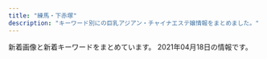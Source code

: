 ```yaml
---
title: "練馬・下赤塚"
description: "キーワード別にの巨乳アジアン・チャイナエステ嬢情報をまとめました。"
---
```


新着画像と新着キーワードをまとめています。
2021年04月18日の情報です。

<DmmAffiliateIns />
<KeywordTable
  shops={
    [
    {
        "station": "\u6210\u5897\u99c5",
        "keywords": {},
        "name": "\u30b8\u30e3\u30b9\u30df\u30f3",
        "url": "http://evergrace.tyo.cm/",
        "img_links": []
    },
    {
        "station": "\u7df4\u99ac\u99c5\u897f\u53e3",
        "url": "https://salasa.tokyo/",
        "keywords": {},
        "img_links": [],
        "name": "\u3064\u307c\u307f"
    },
    {
        "url": "http://www.es-yas.click/",
        "name": "\u30b9\u30a6\u30a3\u30fc\u30c8",
        "img_links": [
            "http://www.es-yas.click/images/s1.png",
            "http://www.es-yas.click/images/sys1.png",
            "http://www.es-yas.click/images/int2.png",
            "http://www.es-yas.click/images/ac1.png",
            "http://www.es-yas.click/images/sirase.jpg",
            "http://www.es-yas.click/images/info.png",
            "http://www.es-yas.click/img/riri1.jpg",
            "http://www.es-yas.click/images/3.jpg",
            "http://www.es-yas.click/images/1.jpg",
            "http://www.es-yas.click/images/head.jpg",
            "http://www.es-yas.click/img/mari1.jpg",
            "http://www.es-yas.click/images/mobile.jpg",
            "http://www.es-yas.click/images/tel.jpg",
            "http://www.es-yas.click/images/int1.png",
            "http://www.es-yas.click/img/sayuri1.jpg",
            "http://www.es-yas.click/images/newface.png",
            "http://www.es-yas.click/images/interior_t.jpg",
            "http://www.es-yas.click/images/staff_t.jpg",
            "http://www.es-yas.click/images/2.jpg",
            "http://www.es-yas.click/images/news.jpg",
            "http://www.es-yas.click/images/sys2.png"
        ],
        "station": "\u4e2d\u6751\u6a4b\u99c5\u5357\u53e3",
        "keywords": {}
    },
    {
        "keywords": {},
        "station": "\u4e0b\u8d64\u585a\u99c5\u5317\u53e3",
        "url": "http://c-sakura.work/",
        "name": "\u9577\u4e45*\u3061\u3087\u3046\u304d\u3085\u3046",
        "img_links": [
            "http://c-sakura.work/images/sisu.png",
            "http://c-sakura.work/images/news.png",
            "http://c-sakura.work/img/ami1.jpg",
            "http://c-sakura.work/img/yuyu1.jpg",
            "http://c-sakura.work/images/1.jpg",
            "http://c-sakura.work/images/info.png",
            "http://c-sakura.work/images/tel.jpg",
            "http://c-sakura.work/images/head.jpg",
            "http://c-sakura.work/images/mobile.jpg",
            "http://c-sakura.work/images/int2.png",
            "http://c-sakura.work/images/3.jpg",
            "http://c-sakura.work/img/yuri1.jpg",
            "http://c-sakura.work/images/sys1.png",
            "http://c-sakura.work/images/int1.png",
            "http://c-sakura.work/images/staff_t.jpg",
            "http://c-sakura.work/images/interior_t.jpg",
            "http://c-sakura.work/images/2.jpg"
        ]
    },
    {
        "img_links": [
            "http://www.e-rakuraku.info/images/nei_03.jpg",
            "http://www.e-rakuraku.info/images/g5.jpg",
            "http://www.e-rakuraku.info/images/g3.jpg",
            "http://www.e-rakuraku.info/images/tel.png",
            "http://www.e-rakuraku.info/images/s2.png",
            "http://www.e-rakuraku.info/images/tite-staff.png",
            "http://www.e-rakuraku.info/images/g4.jpg",
            "http://www.e-rakuraku.info/images/newt.png",
            "http://www.e-rakuraku.info/images/s1.png",
            "http://www.e-rakuraku.info/images/sr.png",
            "http://www.e-rakuraku.info/images/g2.jpg",
            "http://www.e-rakuraku.info/images/newfacet.png",
            "http://www.e-rakuraku.info/images/g0.jpg",
            "http://www.e-rakuraku.info/images/g1.jpg",
            "http://www.e-rakuraku.info/images/huiyuan.png",
            "http://www.e-rakuraku.info/images/top.jpg",
            "http://www.e-rakuraku.info/images/tite-gallery.png",
            "http://www.e-rakuraku.info/images/mobile.png"
        ],
        "station": "\u4e2d\u6751\u6a4b\u99c5",
        "keywords": {
            "C": 13
        },
        "name": "\u697d\u697d",
        "url": "http://www.e-rakuraku.info/"
    },
    {
        "keywords": {
            "C": 7
        },
        "station": "\u7df4\u99ac\u99c5\u5317\u53e3",
        "img_links": [
            "http://moonlove.est-u.com/images/index_15.jpg",
            "http://moonlove.est-u.com/staff/nami.jpg",
            "http://moonlove.est-u.com/images/s3.jpg",
            "http://moonlove.est-u.com/images/index_17.jpg",
            "http://moonlove.est-u.com/images/index_02.jpg",
            "http://moonlove.est-u.com/images/index_13.jpg",
            "http://moonlove.est-u.com/images/s1.jpg",
            "http://moonlove.est-u.com/images/s4.jpg",
            "http://moonlove.est-u.com/staff/miki.jpg",
            "http://moonlove.est-u.com/staff/sakura.jpg",
            "http://moonlove.est-u.com/images/index_10.jpg",
            "http://moonlove.est-u.com/staff/kaori.jpg",
            "http://moonlove.est-u.com/images/index_08.jpg",
            "http://moonlove.est-u.com/images/s5.jpg",
            "http://moonlove.est-u.com/images/index_14.jpg",
            "http://moonlove.est-u.com/images/s6.jpg",
            "http://moonlove.est-u.com/images/s8.jpg",
            "http://moonlove.est-u.com/images/icon_000.jpg",
            "http://moonlove.est-u.com/images/index_16.jpg",
            "http://moonlove.est-u.com/images/index2_06.jpg",
            "http://moonlove.est-u.com/images/index_05.jpg",
            "http://moonlove.est-u.com/staff/ayumi.jpg",
            "http://moonlove.est-u.com/images/staff_09.jpg",
            "http://moonlove.est-u.com/images/index1_06.jpg",
            "http://moonlove.est-u.com/images/index3_06.jpg",
            "http://moonlove.est-u.com/images/index_07.jpg",
            "http://moonlove.est-u.com/images/index_04.jpg",
            "http://moonlove.est-u.com/images/index_19.jpg",
            "http://moonlove.est-u.com/images/index_12.jpg"
        ],
        "url": "http://moonlove.est-u.com/",
        "name": "\u6708\u306e\u604b"
    },
    {
        "name": "\u7df4\u99ac\u306e\u5929\u4f7f",
        "url": "http://ginzaangel.esnavi.work/",
        "keywords": {
            "88": 2,
            "90": 3,
            "89": 1
        },
        "img_links": [
            "http://ginzaangel.esnavi.work/news.jpg",
            "http://ginzaangel.esnavi.work/sys1.jpg",
            "http://ginzaangel.esnavi.work/sys2.jpg",
            "http://ginzaangel.esnavi.work/2/uploadimg/1595657062.jpeg",
            "http://ginzaangel.esnavi.work/s1.png",
            "http://ginzaangel.esnavi.work/head.jpg",
            "http://ginzaangel.esnavi.work/2/uploadimg/1615988408.jpeg",
            "http://ginzaangel.esnavi.work/staff_t.jpg",
            "http://ginzaangel.esnavi.work/int1.png",
            "http://ginzaangel.esnavi.work/2/uploadimg/1601829474.jpeg",
            "http://ginzaangel.esnavi.work/2/uploadimg/1615989115.jpeg",
            "http://ginzaangel.esnavi.work/2/uploadimg/1615988934.jpeg",
            "http://ginzaangel.esnavi.work/2/uploadimg/1615989033.jpeg"
        ],
        "station": "\u7df4\u99ac\u99c5\u897f\u53e3"
    },
    {
        "station": "\u4e0b\u8d64\u585a\u99c5\u5317\u53e3",
        "keywords": {},
        "img_links": [
            "http://www.es-kou.link/images/int2.png",
            "http://www.es-kou.link/img/satomi1.jpg",
            "http://www.es-kou.link/images/b2.jpg",
            "http://www.es-kou.link/images/3.jpg",
            "http://www.es-kou.link/images/staff_t.jpg",
            "http://www.es-kou.link/img/mimi1.jpg",
            "http://www.es-kou.link/images/interior_t.jpg",
            "http://www.es-kou.link/images/2.jpg",
            "http://www.es-kou.link/images/s1.png",
            "http://www.es-kou.link/images/news.jpg",
            "http://www.es-kou.link/images/sys2.jpg",
            "http://www.es-kou.link/images/head.jpg",
            "http://www.es-kou.link/img/nana1.jpg",
            "http://www.es-kou.link/images/b1.jpg",
            "http://www.es-kou.link/images/mobile.jpg",
            "http://www.es-kou.link/images/sys1.jpg",
            "http://www.es-kou.link/images/int1.png",
            "http://www.es-kou.link/images/info.png",
            "http://www.es-kou.link/images/sys3.png",
            "http://www.es-kou.link/images/1.jpg"
        ],
        "url": "http://www.es-kou.link/",
        "name": "\u7d05\u6708"
    },
    {
        "keywords": {
            "95": 1,
            "88": 1,
            "84": 1,
            "86": 1,
            "G": 1,
            "93": 1,
            "91": 3,
            "83": 2,
            "D": 2,
            "80": 1,
            "F": 4,
            "C": 4
        },
        "img_links": [
            "http://lachesis.este88.com/gals/itika2.jpg",
            "http://lachesis.este88.com/gals/miku1.jpg",
            "https://lachesis.este88.com/images/info5.jpg",
            "http://lachesis.este88.com/gals/mao1.jpg",
            "http://momipara.jp/img/link/momi234.jpg",
            "http://lachesis.este88.com/gals/narumi1.jpg",
            "https://lachesis.este88.com/images/sysh3bar.png",
            "https://lachesis.este88.com/gals/miku1.jpg",
            "http://lachesis.este88.com/gals/itika1.jpg",
            "http://lachesis.este88.com/gals/rinnka1.jpg",
            "http://lachesis.este88.com/gals/rinnka2.jpg",
            "http://lachesis.este88.com/gals/minami1.jpg",
            "https://lachesis.este88.com/gals/minami1.jpg",
            "http://lachesis.este88.com/gals/yuno3.jpg",
            "https://lachesis.este88.com/images/bg_header3.jpg",
            "https://lachesis.este88.com/gals/maria1.jpg",
            "http://lachesis.este88.com/gals/narumi4.jpg",
            "http://lachesis.este88.com/gals/minami2.jpg",
            "http://lachesis.este88.com/gals/aoi1.jpg",
            "http://lachesis.este88.com/gals/maria1.jpg",
            "https://lachesis.este88.com/gals/aoi1.jpg",
            "https://lachesis.este88.com/gals/tumugi1.jpg",
            "https://lachesis.este88.com/gals/mao1.jpg",
            "http://lachesis.este88.com/gals/narumi2.jpg",
            "http://lachesis.este88.com/gals/rinnka3.jpg",
            "http://lachesis.este88.com/gals/aoi3.jpg",
            "https://lachesis.este88.com/gals/miho1.jpg",
            "http://lachesis.este88.com/gals/itika3.jpg",
            "http://lachesis.este88.com/gals/rinnka4.jpg",
            "http://lachesis.este88.com/images/line.jpg",
            "https://lachesis.este88.com/gals/narumi1.jpg",
            "http://lachesis.este88.com/gals/miho3.jpg",
            "http://lachesis.este88.com/images/info5.jpg",
            "http://lachesis.este88.com/gals/mao2.jpg",
            "http://lachesis.este88.com/gals/narumi3.jpg",
            "https://lachesis.este88.com/gals/rinnka1.jpg",
            "https://lachesis.este88.com/images/line.jpg",
            "http://lachesis.este88.com/gals/aoi2.jpg",
            "http://lachesis.este88.com/gals/miku3.jpg",
            "http://lachesis.este88.com/gals/yuno2.jpg",
            "http://lachesis.este88.com/gals/tumugi1.jpg",
            "http://lachesis.este88.com/images/bg_header3.jpg",
            "http://lachesis.este88.com/gals/miku2.jpg",
            "http://lachesis.este88.com/gals/tumugi2.jpg",
            "https://lachesis.este88.com/gals/yuno1.jpg",
            "http://lachesis.este88.com/images/bg_header.jpg",
            "http://lachesis.este88.com/gals/miho2.jpg",
            "http://lachesis.este88.com/gals/tumugi3.jpg",
            "https://lachesis.este88.com/images/bg_header.jpg",
            "http://lachesis.este88.com/gals/yuno1.jpg",
            "http://lachesis.este88.com/images/sysh3bar.png",
            "https://lachesis.este88.com/gals/itika1.jpg",
            "http://lachesis.este88.com/gals/miho1.jpg"
        ],
        "url": "http://lachesis.este88.com/",
        "name": "\u30e9\u30b1\u30b7\u30b9\u5927\u6cc9\u5b66\u5712",
        "station": "\u5927\u6cc9\u5b66\u5712\u99c5"
    },
    {
        "img_links": [
            "http://oasis.akasuri.xyz/images/c-top.png",
            "http://oasis.akasuri.xyz/images/fotter.png",
            "http://oasis.akasuri.xyz/images/c-photo.png",
            "http://oasis.akasuri.xyz/staff/s1.jpg",
            "http://oasis.akasuri.xyz/images/bar-staff.png",
            "http://oasis.akasuri.xyz/images/b-tel.png",
            "http://oasis.akasuri.xyz/images/bar-photo.png",
            "http://oasis.akasuri.xyz/staff/s3.jpg",
            "http://oasis.akasuri.xyz/images/c-staff.png",
            "http://oasis.akasuri.xyz/staff/s2.jpg"
        ],
        "station": "\u6210\u5897\u99c5\u5357\u53e3",
        "url": "http://oasis.akasuri.xyz/",
        "keywords": {},
        "name": "\u30aa\u30a2\u30b7\u30b9"
    },
    {
        "keywords": {
            "E": 2,
            "89": 1,
            "88": 4,
            "84": 1,
            "F": 2,
            "D": 9,
            "85": 2,
            "C": 22,
            "87": 5,
            "86": 1
        },
        "img_links": [
            "http://ponfu-massage.work/img/sta45.jpg",
            "http://ponfu-massage.work/img/sta39.jpg",
            "http://ponfu-massage.work/img/acc8.jpg",
            "http://ponfu-massage.work/i/img/r4.jpg",
            "http://ponfu-massage.work/i/img/sta28.jpg",
            "http://ponfu-massage.work/img/acc7.jpg",
            "http://ponfu-massage.work/i/img/sta45.jpg",
            "http://ponfu-massage.work/i/img/sta42.jpg",
            "http://ponfu-massage.work/img/sta38.jpg",
            "http://ponfu-massage.work/img/s44.jpg",
            "http://ponfu-massage.work/img/st42.jpg",
            "http://ponfu-massage.work/img/st44.jpg",
            "http://ponfu-massage.work/img/botton.jpg",
            "http://ponfu-massage.work/img/s47.jpg",
            "http://ponfu-massage.work/img/acc2.jpg",
            "http://ponfu-massage.work/img/st18.jpg",
            "http://ponfu-massage.work/img/sta43.jpg",
            "http://ponfu-massage.work/img/s42.jpg",
            "http://ponfu-massage.work/img/st41.jpg",
            "http://ponfu-massage.work/img/sta44.jpg",
            "http://ponfu-massage.work/img/sta28.jpg",
            "http://ponfu-massage.work/img/sta35.jpg",
            "http://ponfu-massage.work/i/img/r1.jpg",
            "http://ponfu-massage.work/img/acc4.jpg",
            "http://ponfu-massage.work/i/img/r3.jpg",
            "http://ponfu-massage.work/img/st47.jpg",
            "http://ponfu-massage.work/img/st43.jpg",
            "http://ponfu-massage.work/img/acc10.jpg",
            "http://ponfu-massage.work/i/img/r2.jpg",
            "http://ponfu-massage.work/img/st46.jpg",
            "http://ponfu-massage.work/img/acc1.jpg",
            "http://ponfu-massage.work/img/st28.jpg",
            "http://ponfu-massage.work/img/st45.jpg",
            "http://ponfu-massage.work/i/img/sta44.jpg",
            "http://ponfu-massage.work/img/campian.jpg",
            "http://ponfu-massage.work/i/img/sta24.jpg",
            "http://ponfu-massage.work/img/acc3.jpg",
            "http://ponfu-massage.work/i/img/sta47.jpg",
            "http://ponfu-massage.work/i/img/sta46.jpg",
            "http://ponfu-massage.work/img/s45.jpg",
            "http://ponfu-massage.work/img/s43.jpg",
            "http://ponfu-massage.work/img/s46.jpg",
            "http://ponfu-massage.work/img/sta41.jpg",
            "http://ponfu-massage.work/img/s39.jpg",
            "http://ponfu-massage.work/i/img/sta39.jpg",
            "http://ponfu-massage.work/img/acc9.jpg",
            "http://ponfu-massage.work/i/img/sta38.jpg",
            "http://ponfu-massage.work/img/st35.jpg",
            "http://ponfu-massage.work/img/st38.jpg",
            "http://ponfu-massage.work/img/sta46.jpg",
            "http://ponfu-massage.work/img/acc6.jpg",
            "http://ponfu-massage.work/i/img/sta30.jpg",
            "http://ponfu-massage.work/img/sta42.jpg",
            "http://ponfu-massage.work/img/s38.jpg",
            "http://ponfu-massage.work/img/st30.jpg",
            "http://ponfu-massage.work/img/sta30.jpg",
            "http://ponfu-massage.work/i/img/sta41.jpg",
            "http://ponfu-massage.work/img/s41.jpg",
            "http://ponfu-massage.work/i/img/sta43.jpg",
            "http://ponfu-massage.work/img/s30.jpg",
            "http://ponfu-massage.work/img/st39.jpg",
            "http://ponfu-massage.work/img/acc5.jpg",
            "http://ponfu-massage.work/img/sta47.jpg",
            "http://ponfu-massage.work/i/img/st45.jpg"
        ],
        "url": "http://ponfu-massage.work/",
        "station": "\u7df4\u99ac\u99c5\u897f\u53e3",
        "name": "\u30dd\u30f3\u30d5\u30fc"
    },
    {
        "name": "\u3072\u307e\u308f\u308a",
        "keywords": {
            "C": 7
        },
        "station": "\u7df4\u99ac\u99c5\u5357\u53e3",
        "url": "http://himawari.est-u.com/",
        "img_links": [
            "http://himawari.est-u.com/images/index2_08.jpg",
            "http://himawari.est-u.com/images/therpist.jpg",
            "http://himawari.est-u.com/images/index_10.jpg",
            "http://himawari.est-u.com/staff/nami.jpg",
            "http://himawari.est-u.com/images/a1.jpg",
            "http://himawari.est-u.com/staff/umi.jpg",
            "http://himawari.est-u.com/images/index_08.jpg",
            "http://himawari.est-u.com/images/down.jpg",
            "http://himawari.est-u.com/images/index_02.jpg",
            "http://himawari.est-u.com/images/index_04.jpg",
            "http://himawari.est-u.com/staff/aiko.jpg",
            "http://himawari.est-u.com/staff/izumi.jpg",
            "http://himawari.est-u.com/images/a2.jpg",
            "http://himawari.est-u.com/staff/asuka.jpg",
            "http://himawari.est-u.com/staff/sakura.jpg",
            "http://himawari.est-u.com/staff/yuki.jpg"
        ]
    },
    {
        "station": "\u685c\u53f0\u99c5\u5317\u53e3",
        "name": "\u30de\u30fc\u30ac\u30ec\u30c3\u30c8",
        "keywords": {
            "88": 24,
            "E": 60,
            "86": 24,
            "D": 72,
            "87": 12,
            "85": 36
        },
        "url": "http://margaret.ests.jp/",
        "img_links": [
            "http://margaret.ests.jp/photos/sites/29/2020/06/2020062814010219.jpeg",
            "http://margaret.ests.jp/images/s_staff.png",
            "http://margaret.ests.jp/images/mobile.jpg",
            "http://margaret.ests.jp/photos/sites/29/2020/08/2020080615352994.jpeg",
            "http://margaret.ests.jp/images/service1.jpg",
            "http://margaret.ests.jp/images/top.jpg",
            "http://margaret.ests.jp/photos/sites/29/2020/04/2020041014190824.jpg",
            "http://margaret.ests.jp/photos/sites/29/2020/04/2020040205541033.jpg",
            "http://margaret.ests.jp/images/service4.jpg",
            "http://margaret.ests.jp/photos/sites/29/2020/03/2020032709162529.jpg",
            "http://margaret.ests.jp/images/service2.jpg",
            "http://margaret.ests.jp/photos/sites/29/2020/05/202005281752578.jpg",
            "http://margaret.ests.jp/photos/sites/29/2020/04/202004081414540.jpg",
            "http://margaret.ests.jp/photos/sites/29/2020/04/202004102157462.jpeg",
            "http://margaret.ests.jp/images/room2.jpg",
            "http://margaret.ests.jp/photos/sites/29/2020/06/202006301829174.jpeg",
            "http://margaret.ests.jp/images/s_service.png",
            "http://margaret.ests.jp/images/s_news.jpg",
            "http://margaret.ests.jp/photos/sites/29/2020/08/2020082222274080.jpeg",
            "http://margaret.ests.jp/images/info.jpg",
            "http://margaret.ests.jp/images/service3.jpg",
            "http://margaret.ests.jp/images/room1.jpg",
            "http://margaret.ests.jp/images/room3.jpg",
            "http://margaret.ests.jp/photos/sites/29/2021/01/2021011511194654.jpg",
            "http://margaret.ests.jp/images/room4.jpg",
            "http://margaret.ests.jp/images/s_pick.jpg"
        ]
    },
    {
        "img_links": [
            "http://www.hi-msg.com/dansin/images/end1.jpg",
            "http://www.hi-msg.com/dansin/images/p-2-1.jpg",
            "http://www.hi-msg.com/dansin/images/1.jpg",
            "http://www.hi-msg.com/dansin/images/p-5-1.jpg",
            "http://www.hi-msg.com/dansin/images/p-7.jpg",
            "http://www.hi-msg.com/dansin/images/p-8.jpg",
            "http://www.hi-msg.com/dansin/images/mobile.jpg",
            "http://www.hi-msg.com/dansin/images/s_news.jpg",
            "http://www.hi-msg.com/dansin/images/top.jpg",
            "http://www.hi-msg.com/dansin/images/p-9.jpg",
            "http://www.hi-msg.com/dansin/images/p-6-1.jpg",
            "http://www.hi-msg.com/dansin/images/s_face.jpg",
            "http://www.hi-msg.com/dansin/images/p-6.jpg",
            "http://www.hi-msg.com/dansin/images/nav.jpg",
            "http://www.hi-msg.com/dansin/images/top1.jpg",
            "http://www.hi-msg.com/dansin/images/p-5.jpg",
            "http://www.hi-msg.com/dansin/images/s_info.jpg",
            "http://www.hi-msg.com/dansin/images/p-2.jpg",
            "http://www.hi-msg.com/dansin/images/p-9-1.jpg",
            "http://www.hi-msg.com/dansin/images/s_pick.jpg"
        ],
        "name": "\u6696\u5fc3",
        "url": "http://www.hi-msg.com/dansin/",
        "station": "\u3068\u304d\u308f\u53f0\u99c5\u5357\u53e3",
        "keywords": {}
    },
    {
        "url": "http://siesta.ests.jp/",
        "keywords": {
            "88": 5,
            "85": 10,
            "D": 15,
            "83": 5
        },
        "img_links": [
            "http://siesta.ests.jp/images/acc1.jpg",
            "http://siesta.ests.jp/images/pick.jpg",
            "http://siesta.ests.jp/images/mobile.jpg",
            "http://siesta.ests.jp/photos/sites/39/2021/01/2021011116333298.jpg",
            "http://siesta.ests.jp/images/s-staff.jpg",
            "http://siesta.ests.jp/photos/sites/39/2021/01/2021011116333321.jpg",
            "http://siesta.ests.jp/images/news.jpg",
            "http://siesta.ests.jp/images/info.jpg",
            "http://siesta.ests.jp/images/s-recriut.jpg",
            "http://siesta.ests.jp/images/acc2.jpg",
            "http://siesta.ests.jp/images/acc4.jpg",
            "http://siesta.ests.jp/photos/sites/39/2021/04/2021040818055925.jpg",
            "http://siesta.ests.jp/images/mobile1.jpg",
            "http://siesta.ests.jp/images/acc3.jpg",
            "http://siesta.ests.jp/images/top.png",
            "http://siesta.ests.jp/photos/sites/39/2021/01/2021011116333493.jpg"
        ],
        "station": "\u5927\u6cc9\u5b66\u5712\u99c5\u5317\u53e3",
        "name": "\u30b7\u30a8\u30b9\u30bf"
    },
    {
        "keywords": {},
        "station": "\u6210\u5897\u99c5",
        "name": "\u59eb",
        "img_links": [],
        "url": "http://anzu.abnavi.info/"
    },
    {
        "keywords": {},
        "img_links": [
            "http://es-nerima.biz/wp-content/uploads/2016/10/mika.jpg",
            "http://es-nerima.biz/wp-content/uploads/2016/10/g4-250x330.jpg",
            "http://es-nerima.biz/wp-content/uploads/2016/10/gallery5.jpg",
            "http://es-nerima.biz/wp-content/uploads/2016/10/gallery2.jpg",
            "http://es-nerima.biz/wp-content/uploads/2016/10/girl-1.jpg",
            "http://es-nerima.biz/wp-content/uploads/2016/10/g3.jpg",
            "http://es-nerima.biz/wp-content/uploads/2016/10/g1.jpg",
            "http://es-nerima.biz/wp-content/uploads/2016/10/g6-250x330.jpg",
            "http://es-nerima.biz/wp-content/uploads/2016/10/mika-250x330.jpg",
            "http://es-nerima.biz/wp-content/themes/template-salon2/images/slider1.jpg",
            "http://es-nerima.biz/wp-content/themes/template-salon2/images/pickup-frame.png",
            "http://es-nerima.biz/wp-content/themes/template-salon2/images/pickup-ttl.png",
            "http://es-nerima.biz/wp-content/themes/template-salon2/images/newface-ttl.png",
            "http://es-nerima.biz/wp-content/uploads/2016/10/girl-1-250x330.jpg",
            "http://es-nerima.biz/wp-content/themes/template-salon2/images/tel.png",
            "http://es-nerima.biz/wp-content/themes/template-salon2/images/gallery4.jpg",
            "http://es-nerima.biz/wp-content/themes/template-salon2/images/gallery-ttl.png",
            "http://es-nerima.biz/wp-content/themes/template-salon2/images/camp-bnr.jpg",
            "http://es-nerima.biz/wp-content/themes/template-salon2/images/magazine.jpg",
            "http://es-nerima.biz/wp-content/uploads/2016/10/g5.jpg",
            "http://es-nerima.biz/wp-content/uploads/2016/10/g6.jpg",
            "http://es-nerima.biz/wp-content/uploads/2016/10/eri.jpg",
            "http://es-nerima.biz/wp-content/uploads/2016/10/g3-250x330.jpg",
            "http://es-nerima.biz/wp-content/uploads/2016/10/gallery8-600x600.jpg",
            "http://es-nerima.biz/wp-content/uploads/2016/10/gallery3.jpg",
            "http://es-nerima.biz/wp-content/themes/template-salon2/images/massage-de_88_31.jpg",
            "http://es-nerima.biz/wp-content/uploads/2016/10/gallery7.jpg",
            "http://es-nerima.biz/wp-content/uploads/2016/10/g1-250x330.jpg",
            "http://es-nerima.biz/wp-content/uploads/2016/10/gallery6.jpg",
            "http://es-nerima.biz/wp-content/uploads/2016/10/eri-250x330.jpg",
            "http://es-nerima.biz/wp-content/themes/template-salon2/images/gallery3.jpg",
            "http://es-nerima.biz/wp-content/themes/template-salon2/images/gallery1.jpg",
            "http://es-nerima.biz/wp-content/uploads/2016/10/g5-250x330.jpg",
            "http://es-nerima.biz/wp-content/uploads/2016/10/camp-bnr.jpg",
            "http://es-nerima.biz/wp-content/themes/template-salon2/images/news-ttl.png",
            "http://es-nerima.biz/wp-content/uploads/2016/10/gallery1.jpg",
            "http://es-nerima.biz/wp-content/uploads/2016/10/gallery8.jpg",
            "http://cdn.dino-es.com/images/logo/88x31DinoEs.png",
            "http://es-nerima.biz/wp-content/themes/template-salon2/images/gallery2.jpg"
        ],
        "station": "\u7df4\u99ac\u99c5\u5317\u53e3",
        "name": "\u3046\u3089\u3089",
        "url": "http://es-nerima.biz/"
    },
    {
        "img_links": [
            "http://sh-dafei.work/uploads/181206/1-1Q206125154224.jpg",
            "http://sh-dafei.work/uploads/200117/1-20011G614144B.jpg",
            "http://sh-dafei.work/uploads/allimg/180612/1-1P612160305350.jpg",
            "http://sh-dafei.work/templets/default/pc/picture/s_news.png",
            "http://sh-dafei.work/templets/default/pc/picture/s_staff.png",
            "http://sh-dafei.work/templets/default/pc/picture/s_pick.png",
            "http://sh-dafei.work/uploads/171031/1-1G0311G531445.jpg",
            "http://sh-dafei.work/uploads/181206/1-1Q2061249563O.jpg",
            "http://sh-dafei.work/uploads/181214/1-1Q214154222511.jpg",
            "http://sh-dafei.work/templets/default/pc/picture/staffs.png",
            "http://sh-dafei.work/templets/default/pc/picture/face.png",
            "http://sh-dafei.work/uploads/171031/1-1G0311G505933.jpg",
            "http://sh-dafei.work/uploads/190301/1-1Z30116320A41.jpg",
            "http://sh-dafei.work/uploads/190924/1-1Z924151334121.jpg",
            "http://sh-dafei.work/uploads/171031/1-1G0311G344914.jpg",
            "http://sh-dafei.work/uploads/200612/1-200612154534W8.jpg",
            "http://sh-dafei.work/uploads/190329/1-1Z329151011c7.jpg",
            "http://sh-dafei.work/uploads/201113/1-20111314213cQ.jpg",
            "http://sh-dafei.work/uploads/180612/1-1P612160029349.jpg",
            "http://sh-dafei.work/uploads/210326/1-210326140613257.jpg",
            "http://sh-dafei.work/uploads/171031/1-1G0311G4095M.jpg",
            "http://sh-dafei.work/uploads/190130/1-1Z130162635508.jpg",
            "http://sh-dafei.work/uploads/201002/1-201002144Z11V.jpg",
            "http://sh-dafei.work/uploads/181207/1-1Q20G35320X0.png",
            "http://sh-dafei.work/uploads/181207/1-1Q20G40K63R.jpg",
            "http://sh-dafei.work/templets/default/pc/picture/end1.jpg",
            "http://sh-dafei.work/uploads/181206/1-1Q2061253211D.jpg",
            "http://sh-dafei.work/uploads/171031/1-1G0311G556445.jpg",
            "http://sh-dafei.work/uploads/190809/1-1ZP9125I01S.jpg",
            "http://sh-dafei.work/uploads/191115/1-191115132040J2.jpg",
            "http://sh-dafei.work/uploads/210219/1-210219105500300.jpg",
            "http://sh-dafei.work/uploads/181206/1-1Q2061250494E.jpg",
            "http://sh-dafei.work/uploads/180227/1-1P22G40S5448.jpg",
            "http://sh-dafei.work/uploads/180612/1-1P6121601061c.jpg"
        ],
        "name": "\u5927\u5983",
        "url": "http://sh-dafei.work/",
        "keywords": {},
        "station": "\u7df4\u99ac\u99c5\u897f\u53e3"
    },
    {
        "url": "http://www.akai-hana.esjp.info/",
        "station": "\u6210\u5897\u99c54\u756a\u51fa\u53e3",
        "img_links": [
            "http://www.akai-hana.esjp.info/img/slider/2.jpg",
            "http://www.akai-hana.esjp.info/img/info/r6.jpg",
            "http://www.akai-hana.esjp.info/img/slider/1.jpg",
            "http://www.akai-hana.esjp.info/img/info/r1.jpg",
            "http://www.akai-hana.esjp.info/img/info/r5.jpg",
            "http://www.akai-hana.esjp.info/files/001.jpg",
            "http://www.akai-hana.esjp.info/img/ttl_info.png",
            "http://www.akai-hana.esjp.info/img/btn_blog.jpg",
            "http://www.akai-hana.esjp.info/img/info/r4.jpg",
            "http://www.akai-hana.esjp.info/files/006.jpg",
            "http://www.akai-hana.esjp.info/img/ttl_news.png",
            "http://www.akai-hana.esjp.info/files/005.jpg",
            "http://www.akai-hana.esjp.info/img/info/r8.jpg",
            "http://www.akai-hana.esjp.info/img/btn_side_mobile.jpg",
            "http://www.akai-hana.esjp.info/img/goback.jpg",
            "http://www.akai-hana.esjp.info/img/info.jpg",
            "http://www.akai-hana.esjp.info/files/002.jpg",
            "http://www.akai-hana.esjp.info/img/pixta_5216568_M.jpg",
            "http://www.akai-hana.esjp.info/files/003.jpg",
            "http://www.akai-hana.esjp.info/files/007.jpg",
            "http://www.akai-hana.esjp.info/img/tel.png",
            "http://www.akai-hana.esjp.info/img/info/r9.jpg",
            "http://www.akai-hana.esjp.info/img/imasia_7981159_M.jpg",
            "http://www.akai-hana.esjp.info/img/info/r3.jpg",
            "http://www.akai-hana.esjp.info/img/pixta_5458114_M.jpg",
            "http://www.akai-hana.esjp.info/img/info/r7.jpg",
            "http://www.akai-hana.esjp.info/img/info/r2.jpg",
            "http://www.akai-hana.esjp.info/img/pickup.jpg",
            "http://www.akai-hana.esjp.info/files/004.jpg"
        ],
        "keywords": {
            "82": 2,
            "88": 4,
            "85": 2,
            "C": 19,
            "87": 6,
            "D": 10
        },
        "name": "\u8d64\u3044\u82b1"
    },
    {
        "img_links": [
            "http://www.relaxes.info/images/ttl_staff.png",
            "http://www.relaxes.info/images/rec.png",
            "http://www.relaxes.info/images/info.jpg",
            "http://www.relaxes.info/images/t2.png",
            "http://www.relaxes.info/up/uploads/20210313172020j.jpg",
            "http://www.relaxes.info/images/t1.png",
            "http://www.relaxes.info/images/price.jpg",
            "http://www.relaxes.info/images/ttl_qj.png",
            "http://www.relaxes.info/up/uploads/2017071800271212.jpg",
            "http://www.relaxes.info/images/ttl_price.png",
            "http://www.relaxes.info/images/s1.png",
            "http://www.relaxes.info/images/header_bg.png",
            "http://www.relaxes.info/up/uploads/20180315212810me.jpg"
        ],
        "station": "\u4e0a\u677f\u6a4b\u99c5\u5317\u53e3",
        "keywords": {},
        "name": "\u8776",
        "url": "http://www.relaxes.info/"
    },
    {
        "name": "\u7652\u3057\u306e\u90e8\u5c4b",
        "station": "\u7df4\u99ac\u99c5\u897f\u53e3",
        "url": "http://www.seoul.esjp.info/",
        "img_links": [
            "http://www.seoul.esjp.info/files/001.jpg",
            "http://www.seoul.esjp.info/files/005.jpg",
            "http://www.seoul.esjp.info/img/change-005.png",
            "http://www.seoul.esjp.info/img/change-004.png",
            "http://www.seoul.esjp.info/img/change-002.png",
            "http://www.seoul.esjp.info/img/nav-005.png",
            "http://www.seoul.esjp.info/img/nav-004.png",
            "http://www.seoul.esjp.info/img/main-top03.png",
            "http://www.seoul.esjp.info/files/015.jpg",
            "http://www.seoul.esjp.info/img/nav-006.png",
            "http://www.seoul.esjp.info/files/013.jpg",
            "http://www.seoul.esjp.info/files/012.jpg",
            "http://www.seoul.esjp.info/files/007.jpg",
            "http://www.seoul.esjp.info/img/head.png",
            "http://www.seoul.esjp.info/img/nav-001.png",
            "http://www.seoul.esjp.info/img/change-001.png",
            "http://www.seoul.esjp.info/files/003.jpg",
            "http://www.seoul.esjp.info/files/011.jpg",
            "http://www.seoul.esjp.info/img/recuit.png",
            "http://www.seoul.esjp.info/files/010.jpg",
            "http://www.seoul.esjp.info/img/main-top01.png",
            "http://www.seoul.esjp.info/files/006.jpg",
            "http://www.seoul.esjp.info/files/008.jpg",
            "http://www.seoul.esjp.info/img/foot.png",
            "http://www.seoul.esjp.info/img/change-003.png",
            "http://www.seoul.esjp.info/files/004.jpg",
            "http://www.seoul.esjp.info/img/nav-003.png",
            "http://www.seoul.esjp.info/img/nav-002.png",
            "http://www.seoul.esjp.info/img/change-006.png"
        ],
        "keywords": {
            "87": 1,
            "86": 3,
            "D": 4
        }
    },
    {
        "station": "\u6c5f\u53e4\u7530\u99c5\u5357\u53e3",
        "name": "\u512a\u30fb\u7f8e",
        "img_links": [
            "http://rose.este.work/re.jpg",
            "http://rose.este.work/index-26.htm.jpg",
            "http://rose.este.work/unnamed.png",
            "http://rose.este.work/resize_1500-450.jpg",
            "http://rose.este.work/r5.jpg",
            "http://rose.este.work/totop.png",
            "http://rose.este.work/r4.jpg",
            "http://rose.este.work/r1.jpg",
            "http://rose.este.work/index-25.htm.jpg",
            "http://rose.este.work/resize_250.png",
            "http://rose.este.work/index-1.htm.jpg",
            "http://rose.este.work/sys1.png",
            "http://rose.este.work/r3.jpg",
            "http://rose.este.work/index-24.htm.jpg"
        ],
        "url": "http://rose.este.work/",
        "keywords": {}
    },
    {
        "url": "http://www.nerima-rose.com/",
        "station": "\u7df4\u99ac\u99c5\u5357\u53e3",
        "img_links": [
            "http://www.nerima-rose.com/images/staff/17/riri.jpg",
            "http://www.nerima-rose.com/images/staff/17/2/kina.jpg",
            "http://www.nerima-rose.com/images/shop/11.jpg",
            "http://www.nerima-rose.com/images/nav/nav-rec.jpg",
            "http://www.nerima-rose.com/images/aroma/r1.jpg",
            "http://www.nerima-rose.com/images/aroma/r2.jpg",
            "http://www.nerima-rose.com/images/shop/3/sh1.jpg",
            "http://www.nerima-rose.com/images/staff/16/aya2.jpg",
            "http://www.nerima-rose.com/images/sys3.jpg",
            "http://www.nerima-rose.com/images/staff/17/2/nana.png",
            "http://www.nerima-rose.com/cgi-bin/topics/img/16-1.jpg",
            "http://www.nerima-rose.com/images/images/sys2018_03.jpg",
            "http://www.nerima-rose.com/images/shop/4/s1.jpg",
            "http://www.nerima-rose.com/images/rosa-pindao_09.jpg",
            "http://www.nerima-rose.com/images/images/sys2018_06.jpg",
            "http://www.nerima-rose.com/images/rosa-pindao_07.jpg",
            "http://www.nerima-rose.com/images/rosa-sys_09a.jpg",
            "http://www.nerima-rose.com/images/index-rosa_09.jpg",
            "http://www.nerima-rose.com/images/staff/16/misaki2.jpg",
            "http://www.nerima-rose.com/images/rosa-sys_04.jpg",
            "http://www.nerima-rose.com/images/index-rosa_02.jpg",
            "http://www.nerima-rose.com/images/staff/17/2/ena.jpg",
            "http://www.nerima-rose.com/images/aroma/r3.jpg",
            "http://www.nerima-rose.com/images/nav/nav-acc.jpg",
            "http://www.nerima-rose.com/images/staff/16/kaori2.jpg",
            "http://www.nerima-rose.com/images/index-rosa_04.jpg",
            "http://www.nerima-rose.com/images/shop/h1.jpg"
        ],
        "name": "ROSE",
        "keywords": {
            "C": 8
        }
    },
    {
        "name": "\u30d1\u30ad\u30e9",
        "keywords": {
            "85": 2,
            "87": 1,
            "C": 11,
            "E": 1
        },
        "station": "\u8981\u753a\u99c55\u756a\u51fa\u53e3",
        "url": "http://pakira-massage.work/",
        "img_links": [
            "http://pakira-massage.work/img/sta2.jpg",
            "http://pakira-massage.work/img/s2.jpg",
            "http://pakira-massage.work/i/img/r4.jpg",
            "http://pakira-massage.work/i/img/r5.jpg",
            "http://pakira-massage.work/i/img/sta1.jpg",
            "http://pakira-massage.work/i/img/sta2.jpg",
            "http://pakira-massage.work/img/s1.jpg",
            "http://pakira-massage.work/i/img/r6.jpg",
            "http://pakira-massage.work/img/nos.jpg",
            "http://pakira-massage.work/img/st2.jpg",
            "http://pakira-massage.work/img/st1.jpg",
            "http://pakira-massage.work/img/campian.jpg",
            "http://pakira-massage.work/i/img/st1.jpg",
            "http://pakira-massage.work/img/botton.jpg",
            "http://pakira-massage.work/img/mobile-1.png",
            "http://pakira-massage.work/img/head.jpg",
            "http://pakira-massage.work/img/sta1.jpg",
            "http://pakira-massage.work/i/img/r1.jpg",
            "http://pakira-massage.work/i/img/r3.jpg",
            "http://pakira-massage.work/i/img/r2.jpg"
        ]
    },
    {
        "station": "\u3068\u304d\u308f\u53f0\u99c5\u5357\u53e3",
        "img_links": [
            "http://www.sugatabi.mesthe.com/files/009-02.jpg",
            "http://www.sugatabi.mesthe.com/files/002.jpg",
            "http://www.sugatabi.mesthe.com/images/shop/shop02.jpg",
            "http://www.sugatabi.mesthe.com/files/005.jpg",
            "http://www.sugatabi.mesthe.com/files/006-02.jpg",
            "http://www.sugatabi.mesthe.com/files/001-02.jpg",
            "http://www.sugatabi.mesthe.com/files/008-02.jpg",
            "http://www.sugatabi.mesthe.com/images/staff_line.png",
            "http://www.sugatabi.mesthe.com/files/005-02.jpg",
            "http://www.sugatabi.mesthe.com/images/shop/shop04.jpg",
            "http://www.sugatabi.mesthe.com/files/004-02.jpg",
            "http://www.sugatabi.mesthe.com/images/shop/shop03.jpg",
            "http://www.sugatabi.mesthe.com/files/003-02.jpg",
            "http://www.sugatabi.mesthe.com/files/001.jpg",
            "http://www.sugatabi.mesthe.com/files/010.jpg",
            "http://www.sugatabi.mesthe.com/files/009.jpg",
            "http://www.sugatabi.mesthe.com/images/mobile.jpg",
            "http://www.sugatabi.mesthe.com/images/bj3.png",
            "http://www.sugatabi.mesthe.com/files/003.jpg",
            "http://www.sugatabi.mesthe.com/images/top_sche.png",
            "http://www.sugatabi.mesthe.com/files/006.jpg",
            "http://www.sugatabi.mesthe.com/files/004.jpg",
            "http://www.sugatabi.mesthe.com/images/link_line.png",
            "http://www.sugatabi.mesthe.com/images/girl-z2.jpg",
            "http://www.sugatabi.mesthe.com/files/010-02.jpg",
            "http://www.sugatabi.mesthe.com/images/top.jpg",
            "http://www.sugatabi.mesthe.com/images/girl-z1.jpg",
            "http://www.sugatabi.mesthe.com/files/002-02.jpg",
            "http://www.sugatabi.mesthe.com/files/008.jpg",
            "http://www.sugatabi.mesthe.com/images/shop/shop01.jpg"
        ],
        "name": "\u59ff\u7f8e",
        "keywords": {
            "C": 2,
            "84": 1,
            "D": 7,
            "85": 1,
            "86": 3,
            "87": 4
        },
        "url": "http://www.sugatabi.mesthe.com/"
    },
    {
        "img_links": [],
        "station": "\u4e0a\u677f\u6a4b\u99c5\u5317\u53e3",
        "name": "\u6e29",
        "keywords": {},
        "url": "http://tenpo2.iest.info/"
    },
    {
        "url": "http://www.bishoujo.relaxmens.com/",
        "img_links": [
            "http://www.bishoujo.relaxmens.com/files/004.jpg",
            "http://www.bishoujo.relaxmens.com/images/osusume01.png",
            "http://www.bishoujo.relaxmens.com/photo_news/upimg/69006605d742b90036_1.jpg",
            "http://www.bishoujo.relaxmens.com/photo_news/upimg/69006605d742b90036_2.jpg",
            "http://www.bishoujo.relaxmens.com/images/nav-003.png",
            "http://www.bishoujo.relaxmens.com/images/top01.png",
            "http://www.bishoujo.relaxmens.com/files/008.jpg",
            "http://www.bishoujo.relaxmens.com/images/nav-004.png",
            "http://www.bishoujo.relaxmens.com/images/top02-left.png",
            "http://www.bishoujo.relaxmens.com/files/006.jpg",
            "http://www.bishoujo.relaxmens.com/images/nav-006.png",
            "http://www.bishoujo.relaxmens.com/images/top003.png",
            "http://www.bishoujo.relaxmens.com/photo_news/upimg/69006605d742b90036_0.jpg",
            "http://www.bishoujo.relaxmens.com/images/nav-001.png",
            "http://www.bishoujo.relaxmens.com/images/tel.png",
            "http://www.bishoujo.relaxmens.com/images/nav-002.png",
            "http://www.bishoujo.relaxmens.com/files/007.jpg",
            "http://www.bishoujo.relaxmens.com/images/nav-005.png"
        ],
        "name": "\u7f8e\u5c11\u5973\u5b66\u5712",
        "station": "\u7df4\u99ac\u99c5\u897f\u53e3",
        "keywords": {}
    },
    {
        "url": "http://aroma-p.info/",
        "keywords": {},
        "station": "\u77f3\u795e\u4e95\u516c\u5712\u99c5\u5357\u53e3",
        "name": "AROMA PLAZA \u30a2\u30ed\u30de\u30d7\u30e9\u30b6",
        "img_links": []
    },
    {
        "keywords": {
            "E": 1,
            "D": 2
        },
        "name": "\u59eb\u306e\u3086\u3073\u3055\u304d",
        "img_links": [
            "http://nymphe-est.biz/images/top.png",
            "http://nymphe-est.biz/images/no.png",
            "http://nymphe-est.biz/images/tit3.jpg",
            "http://nymphe-est.biz/images/cg01.jpg",
            "http://nymphe-est.biz/images/cg02.jpg",
            "http://nymphe-est.biz/images/tit4.jpg",
            "http://nymphe-est.biz/images/bur.jpg",
            "http://nymphe-est.biz/images/m3.png",
            "http://nymphe-est.biz/images/tit6.jpg",
            "http://nymphe-est.biz/images/fla.jpg",
            "http://nymphe-est.biz/images/spt.png",
            "http://nymphe-est.biz/images/m4.png",
            "http://nymphe-est.biz/images/tit2.jpg",
            "http://nymphe-est.biz/images/tit5.jpg",
            "http://nymphe-est.biz/images/accl.jpg",
            "http://nymphe-est.biz/images/m2.png",
            "http://nymphe-est.biz/images/m6.png",
            "http://nymphe-est.biz/images/cg03.jpg",
            "http://nymphe-est.biz/images/bul.jpg",
            "http://nymphe-est.biz/images/stat.jpg",
            "http://nymphe-est.biz/images/m5.png",
            "http://nymphe-est.biz/images/m1.png",
            "http://nymphe-est.biz/images/stal.jpg",
            "http://nymphe-est.biz/images/tm.jpg"
        ],
        "url": "http://nymphe-est.biz/",
        "station": "\u6771\u6b66\u7df4\u99ac\u99c5\u5317\u53e3"
    },
    {
        "keywords": {
            "87": 4,
            "F": 1,
            "86": 4,
            "89": 1,
            "E": 6,
            "C": 17,
            "88": 1,
            "D": 2
        },
        "name": "\u30ad\u30e9\u30ad\u30e9",
        "url": "http://binrou.net/",
        "img_links": [
            "http://binrou.net/img/s117.jpg",
            "http://binrou.net/img/st112.jpg",
            "http://binrou.net/img/sta119.jpg",
            "http://binrou.net/img/st114.jpg",
            "http://binrou.net/img/sta118.jpg",
            "http://binrou.net/img/st116.jpg",
            "http://binrou.net/img/st117.jpg",
            "http://binrou.net/i/img/r4.jpg",
            "http://binrou.net/i/img/sta114.jpg",
            "http://binrou.net/img/sta111.jpg",
            "http://binrou.net/i/img/st118.jpg",
            "http://binrou.net/i/img/r3.jpg",
            "http://binrou.net/i/img/sta92.jpg",
            "http://binrou.net/img/s114.jpg",
            "http://binrou.net/i/img/sta98.jpg",
            "http://binrou.net/img/sta117.jpg",
            "http://binrou.net/img/pickup20.jpg",
            "http://binrou.net/img/s118.jpg",
            "http://binrou.net/i/img/sta119.jpg",
            "http://binrou.net/img/botton.jpg",
            "http://binrou.net/i/img/r1.jpg",
            "http://binrou.net/img/sta115.jpg",
            "http://binrou.net/i/img/sta94.jpg",
            "http://binrou.net/img/sta112.jpg",
            "http://binrou.net/i/img/r2.jpg",
            "http://binrou.net/i/img/sta116.jpg",
            "http://binrou.net/img/s112.jpg",
            "http://binrou.net/i/img/sta80.jpg",
            "http://binrou.net/img/st109.jpg",
            "http://binrou.net/i/img/sta112.jpg",
            "http://binrou.net/img/s116.jpg",
            "http://binrou.net/img/s111.jpg",
            "http://binrou.net/img/s119.jpg",
            "http://binrou.net/img/fla.jpg",
            "http://binrou.net/img/st118.jpg",
            "http://binrou.net/i/img/sta88.jpg",
            "http://binrou.net/i/img/sta117.jpg",
            "http://binrou.net/i/img/sta100.jpg",
            "http://binrou.net/i/img/sta115.jpg",
            "http://binrou.net/i/img/sta89.jpg",
            "http://binrou.net/img/s115.jpg",
            "http://binrou.net/i/img/sta104.jpg",
            "http://binrou.net/img/mo.png",
            "http://binrou.net/i/img/acc.jpg",
            "http://binrou.net/i/img/sta118.jpg",
            "http://binrou.net/img/sta114.jpg",
            "http://binrou.net/i/img/sta97.jpg",
            "http://binrou.net/img/sta109.jpg",
            "http://binrou.net/i/img/sta108.jpg",
            "http://binrou.net/img/st111.jpg",
            "http://binrou.net/img/st115.jpg",
            "http://binrou.net/img/acc.jpg",
            "http://binrou.net/i/img/sta109.jpg",
            "http://binrou.net/i/img/sta105.jpg",
            "http://binrou.net/img/sta116.jpg",
            "http://binrou.net/img/st119.jpg",
            "http://binrou.net/i/img/sta111.jpg"
        ],
        "station": "\u7df4\u99ac\u99c5\u897f\u53e3"
    },
    {
        "url": "http://c-ikoi.work/",
        "station": "\u5927\u5c71\u99c5\u5357\u53e3",
        "img_links": [
            "http://c-ikoi.work/img/moe1.jpg",
            "http://c-ikoi.work/images/int1.png",
            "http://c-ikoi.work/images/head.jpg",
            "http://c-ikoi.work/images/rec1.png",
            "http://c-ikoi.work/images/interior_t.jpg",
            "http://c-ikoi.work/images/int3.png",
            "http://c-ikoi.work/images/mobile.jpg",
            "http://c-ikoi.work/img/rina1.jpg",
            "http://c-ikoi.work/images/news.jpg",
            "http://c-ikoi.work/images/2.jpg",
            "http://c-ikoi.work/images/sys3.png",
            "http://c-ikoi.work/images/3.jpg",
            "http://c-ikoi.work/img/aoi1.jpg",
            "http://c-ikoi.work/images/int2.png",
            "http://c-ikoi.work/images/tel.jpg",
            "http://c-ikoi.work/images/rec2.png",
            "http://c-ikoi.work/images/sys2.jpg",
            "http://c-ikoi.work/images/1.jpg",
            "http://c-ikoi.work/images/4.jpg",
            "http://c-ikoi.work/images/line.png",
            "http://c-ikoi.work/img/yuki1.jpg",
            "http://c-ikoi.work/images/sys1.jpg",
            "http://c-ikoi.work/images/staff_t.jpg",
            "http://c-ikoi.work/images/concept.jpg"
        ],
        "name": "\u61a9",
        "keywords": {}
    },
    {
        "keywords": {},
        "station": "\u65b0\u685c\u53f0\u99c51\u756a\u51fa\u53e3",
        "url": "https://1270791003.wixsite.com/mysite/",
        "img_links": [
            "https://static.wixstatic.com/media/73ea4e_4f276738c0354f93b87840e2d55be62b~mv2.png",
            "https://static.wixstatic.com/media/56292f_3dc196c69ac04338b46a28f7dc0f4df2.jpg",
            "https://static.wixstatic.com/media/56292f_4d626237c2cd4806b0251dae4554758e.jpg",
            "https://static.wixstatic.com/media/73ea4e_73ca4971bac34776a53c8b09526abe0d~mv2.jpg"
        ],
        "name": "\u697d\u3005"
    }
]
}
/>
<DmmAffiliateScript />
